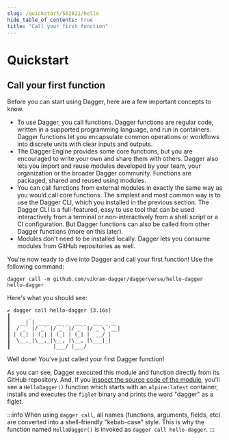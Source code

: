 ```yaml
---
slug: /quickstart/562821/hello
hide_table_of_contents: true
title: "Call your first function"
---
```


# Quickstart

<PartialExperimentalDocs />

## Call your first function

Before you can start using Dagger, here are a few important concepts to know.

- To use Dagger, you call functions. Dagger functions are regular code, written in a supported programming language, and run in containers. Dagger functions let you encapsulate common operations or workflows into discrete units with clear inputs and outputs.
- The Dagger Engine provides some core functions, but you are encouraged to write your own and share them with others. Dagger also lets you import and reuse modules developed by your team, your organization or the broader Dagger community. Functions are packaged, shared and reused using modules.
- You can call functions from external modules in exactly the same way as you would call core functions. The simplest and most common way is to use the Dagger CLI, which you installed in the previous section. The Dagger CLI is a full-featured, easy to use tool that can be used interactively from a terminal or non-interactively from a shell script or a CI configuration. But Dagger functions can also be called from other Dagger functions (more on this later).
- Modules don't need to be installed locally. Dagger lets you consume modules from GitHub repositories as well.

You're now ready to dive into Dagger and call your first function! Use the following command:

```shell
dagger call -m github.com/vikram-dagger/daggerverse/hello-dagger hello-dagger
```

Here's what you should see:

```shell
✔ dagger call hello-dagger [3.16s]
┃      _
┃   __| | __ _  __ _  __ _  ___ _ __
┃  / _` |/ _` |/ _` |/ _` |/ _ \ '__|
┃ | (_| | (_| | (_| | (_| |  __/ |
┃  \__,_|\__,_|\__, |\__, |\___|_|
┃              |___/ |___/
```

Well done! You've just called your first Dagger function!

As you can see, Dagger executed this module and function directly from its GitHub repository. And, if you [inspect the source code of the module](https://github.com/vikram-dagger/daggerverse/blob/main/hello-dagger/main.go), you'll see a `HelloDagger()` function which starts with an `alpine:latest` container, installs and executes the `figlet` binary and prints the word "dagger" as a figlet.

:::info
When using `dagger call`, all names (functions, arguments, fields, etc) are converted into a shell-friendly "kebab-case" style. This is why the function named `HelloDagger()` is invoked as `dagger call hello-dagger`.
:::
